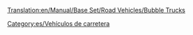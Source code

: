 [[Translation:en/Manual/Base Set/Road Vehicles/Bubble Trucks]]

{{es/Vehículo de carretera|nombre    = Camión de Burbujas MightyMover
  |imagen    = MightyMover_Bubble.gif
  |precio    = 9,594 € (4,797 £)
  |velocidad = 48 km/h (30 mph)
  |coste     = 844 € (422 £)
  |diseño    = 1935
  |duración  = 15
  |capacidad = 17 [[es/burbujas|burbujas]]
}}
{{es/Vehículo de carretera|nombre    = Camión de Burbujas Powernaught
  |imagen    = Powernaught_bubble.gif
  |precio    = 12.108 € (6.054 £)
  |velocidad = 88 km/h (55 mph)
  |coste     = 1.580 € (790 £)
  |diseño    = 1977
  |duración  = 15
  |capacidad = 19 burbujas
}}
{{es/Vehículo de carretera|nombre    = Camión de Burbujas Wizzowow
  |imagen    = Wizzowow_Bubble.gif
  |precio    = 12.962 € (6.481 £)
  |velocidad = 112 km/h (70 mph )
  |coste     = 2.262 € (1.131 £)
  |diseño    = 2011
  |duración  = 15
  |capacidad = 22 burbujas
}}


[[Category:es/Vehículos de carretera]]
